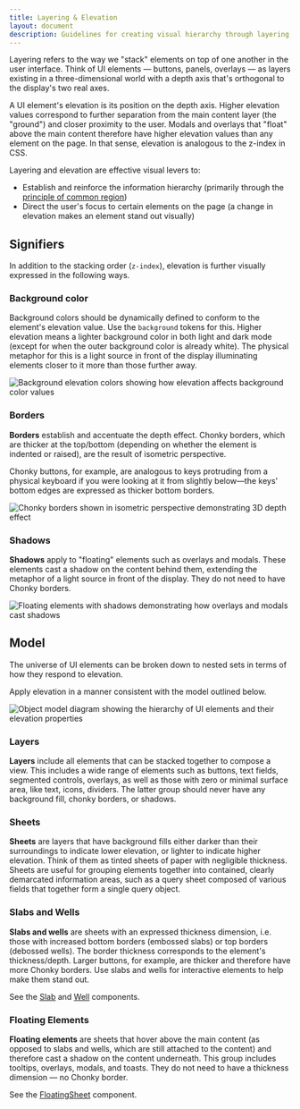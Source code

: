 ```yaml
---
title: Layering & Elevation
layout: document
description: Guidelines for creating visual hierarchy through layering, shadows, and elevation in Sentry's interface design.
---
```



Layering refers to the way we "stack" elements on top of one another in the user interface. Think of UI elements — buttons, panels, overlays — as layers existing in a three-dimensional world with a depth axis that's orthogonal to the display's two real axes.

A UI element's elevation is its position on the depth axis. Higher elevation values correspond to further separation from the main content layer (the "ground") and closer proximity to the user. Modals and overlays that "float" above the main content therefore have higher elevation values than any element on the page. In that sense, elevation is analogous to the z-index in CSS.

Layering and elevation are effective visual levers to:

- Establish and reinforce the information hierarchy (primarily through the [principle of common region](https://www.nngroup.com/articles/common-region/))
- Direct the user's focus to certain elements on the page (a change in elevation makes an element stand out visually)

## Signifiers

In addition to the stacking order (`z-index`), elevation is further visually expressed in the following ways.

### Background color

Background colors should be dynamically defined to conform to the element's elevation value. Use the `background` tokens for this. Higher elevation means a lighter background color in both light and dark mode (except for when the outer background color is already white). The physical metaphor for this is a light source in front of the display illuminating elements closer to it more than those further away.

<img
  src={backgroundElevationColors}
  alt="Background elevation colors showing how elevation affects background color values"
/>

### Borders

**Borders** establish and accentuate the depth effect. Chonky borders, which are thicker at the top/bottom (depending on whether the element is indented or raised), are the result of isometric perspective.

Chonky buttons, for example, are analogous to keys protruding from a physical keyboard if you were looking at it from slightly below&mdash;the keys' bottom edges are expressed as thicker bottom borders.

<img
  src={chonkyBordersPerspective}
  alt="Chonky borders shown in isometric perspective demonstrating 3D depth effect"
/>

### Shadows

**Shadows** apply to "floating" elements such as overlays and modals. These elements cast a shadow on the content behind them, extending the metaphor of a light source in front of the display. They do not need to have Chonky borders.

<img
  src={floatingElementsShadows}
  alt="Floating elements with shadows demonstrating how overlays and modals cast shadows"
/>

## Model

The universe of UI elements can be broken down to nested sets in terms of how they respond to elevation.

Apply elevation in a manner consistent with the model outlined below.

<img
  src={objectModelDiagram}
  alt="Object model diagram showing the hierarchy of UI elements and their elevation properties"
/>

### Layers

**Layers** include all elements that can be stacked together to compose a view. This includes a wide range of elements such as buttons, text fields, segmented controls, overlays, as well as those with zero or minimal surface area, like text, icons, dividers. The latter group should never have any background fill, chonky borders, or shadows.

### Sheets

**Sheets** are layers that have background fills either darker than their surroundings to indicate lower elevation, or lighter to indicate higher elevation. Think of them as tinted sheets of paper with negligible thickness. Sheets are useful for grouping elements together into contained, clearly demarcated information areas, such as a query sheet composed of various fields that together form a single query object.

### Slabs and Wells

**Slabs and wells** are sheets with an expressed thickness dimension, i.e. those with increased bottom borders (embossed slabs) or top borders (debossed wells). The border thickness corresponds to the element's thickness/depth. Larger buttons, for example, are thicker and therefore have more Chonky borders. Use slabs and wells for interactive elements to help make them stand out.

See the [Slab](/stories/layout/layer#slabs-wells-and-floating-sheets) and [Well](/stories/layout/layer#slabs-wells-and-floating-sheets) components.

### Floating Elements

**Floating elements** are sheets that hover above the main content (as opposed to slabs and wells, which are still attached to the content) and therefore cast a shadow on the content underneath. This group includes tooltips, overlays, modals, and toasts. They do not need to have a thickness dimension — no Chonky border.

See the [FloatingSheet](/stories/layout/layer#slabs-wells-and-floating-sheets) component.
